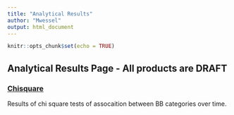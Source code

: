 ```yaml
---
title: "Analytical Results"
author: "Mwessel"
output: html_document
---
```


```r
knitr::opts_chunk$set(echo = TRUE)
```

## Analytical Results Page - All products are DRAFT


### [Chisquare](https://mikewessel.github.io/AP/docs/Chisq.pdf){target="_blank"}
Results of chi square tests of assocaition between BB categories over time.

